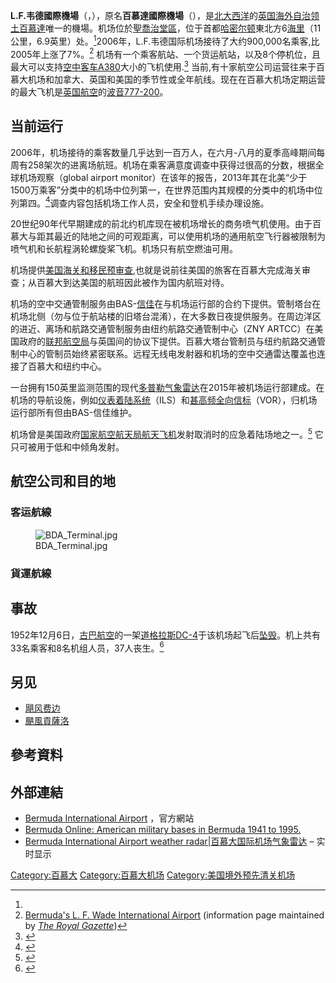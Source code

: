{{Infobox airport
| name = L.F.韦德國際機場<br>L.F. Wade International Airport<br>百慕達國際機場<br>Bermuda International Airport
| image = 
| image-width = 250
| image2 = BDA aerial.jpg
| image2-width = 250
| IATA = BDA
| ICAO = TXKF
| type = 公共
| owner = 百慕達政府
| operator = 机场运行部, 旅游和交通部
| city-served = [[百慕達|百慕達]]
| location = [[聖大衛島|聖大衛島]]
| elevation-f = 18
| website = [http://www.bermudaairport.com/ www.bermudaairport.com]
| latd = 32 | latm = 21 | lats = 51 | latNS = N
| longd = 064 | longm = 40 | longs = 43 | longEW = W
| coordinates_region = BM
| pushpin_map = United Kingdom Bermuda
| pushpin_label_position = bottom
| pushpin_label = BDA
| pushpin_map_alt = Map of Bermuda showing location of airport
| pushpin_mapsize = 250
| pushpin_map_caption = 本機場在百慕達的位置
| r1-number = 12/30
| r1-length-f = 9,669
| r1-length-m = 2,947
| r1-surface = [[瀝青|瀝青]]
| footnotes = 來源：Bermudan [[Aeronautical_Information_Publication|AIP]]<ref name="AIP">{{Cite web |url=http://www.bermudaairport.com/sitedocs/AIP%20BERMUDA%20incl%20AMDT%2001-2011.pdf |title=Bermudan AIP |accessdate=2013-05-08 |archive-date=2011-09-27 |archive-url=https://web.archive.org/web/20110927054907/http://www.bermudaairport.com/sitedocs/AIP%20BERMUDA%20incl%20AMDT%2001-2011.pdf |dead-url=no }}</ref>
}}

'''L.F.韦德國際機場'''（{{lang-en|L.F. Wade International Airport}}，{{Airport codes|BDA|TXKF}}），原名'''百慕達國際機場'''（{{lang-en|Bermuda International Airport}}），是[[北大西洋|北大西洋]]的[[英國海外領土|英国海外自治领土]][[百慕達|百慕達]]唯一的機場。机场位於[[聖喬治堂區_(百慕達)|聖喬治堂區]]，位于首都[[哈密尔顿_(百慕大)|哈密尔顿]]東北方6[[海里|海里]]（11公里，6.9英里）处。<ref name="AIP"/>2006年，L.F.韦德国际机场接待了大约900,000名乘客,比2005年上涨了7%。<ref>[http://bermuda-online.org/airport.htm Bermuda's L. F. Wade International Airport] {{Wayback|url=http://bermuda-online.org/airport.htm |date=20171109194216 }} (information page maintained by ''[[The_Royal_Gazette_(Bermuda)|The Royal Gazette]]'')</ref> 机场有一个乘客航站、一个货运航站，以及8个停机位，且最大可以支持[[空中客车A380|空中客车A380]]大小的飞机使用.<ref>{{cite web|title=Airport Information|url=http://www.bermudaairport.com/pages/airportinformation.aspx|website=L.F. Wade International Airport|accessdate=10 September 2015|deadurl=yes|archiveurl=https://web.archive.org/web/20120207015807/http://www.bermudaairport.com/pages/airportinformation.aspx|archivedate=2012年2月7日|df=}}</ref> 当前,有十家航空公司运营往来于百慕大机场和加拿大、英国和美国的季节性或全年航线。现在在百慕大机场定期运营的最大飞机是[[英国航空|英国航空]]的[[波音777#777-200|波音777-200]]。

==当前运行==
2006年，机场接待的乘客数量几乎达到一百万人，在六月-八月的夏季高峰期间每周有258架次的进离场航班。机场在乘客满意度调查中获得过很高的分数，根据全球机场观察（global airport monitor）在该年的报告，2013年其在北美“少于1500万乘客”分类中的机场中位列第一，在世界范围内其规模的分类中的机场中位列第四。<ref>{{cite news|last=Hill|first=René|title=Bermuda's airport gets high rating – again|date=1 July 2003|work=[[The_Royal_Gazette_(Bermuda)|The Royal Gazette]]|url=http://www.royalgazette.com/siftology.royalgazette/Article/article.jsp?sectionId=60&articleId=7d3708e30030023|accessdate=22 May 2009}}{{dead link|date=2017年11月 |bot=InternetArchiveBot |fix-attempted=yes }}</ref>调查内容包括机场工作人员，安全和登机手续办理设施。

20世纪90年代早期建成的前北约机库现在被机场增长的商务喷气机使用。由于百慕大与距其最近的陆地之间的可观距离，可以使用机场的通用航空飞行器被限制为喷气机和长航程涡轮螺旋桨飞机。机场只有航空燃油可用。

机场提供[[美國境外入境審查|美国海关和移民预审查]],也就是说前往美国的旅客在百慕大完成海关审查；从百慕大到达美国的航班因此被作为国内航班对待。

机场的空中交通管制服务由BAS-[[信佳集團|信佳]]在与机场运行部的合约下提供。管制塔台在机场北侧（勿与位于航站楼的旧塔台混淆），在大多数日夜提供服务。在周边洋区的进近、离场和航路交通管制服务由纽约航路交通管制中心（ZNY ARTCC）在美国政府的[[联邦航空局|联邦航空局]]与英国间的协议下提供。百慕大塔台管制员与纽约航路交通管制中心的管制员始终紧密联系。远程无线电发射器和机场的空中交通雷达覆盖也连接了百慕大和纽约中心。

一台拥有150英里监测范围的现代[[都卜勒雷達|多普勒]][[气象雷达|气象雷达]]在2015年被机场运行部建成。在机场的导航设施，例如[[仪表着陆系统|仪表着陆系统]]（ILS）和[[甚高频全向信标|甚高频全向信标]]（VOR），归机场运行部所有但由BAS-信佳维护。

机场曾是美国政府[[国家航空航天局|国家航空航天局]][[航天飞机|航天飞机]]发射取消时的应急着陆场地之一。<ref>{{cite web |url=http://www.globalsecurity.org/space/facility/sts-els.htm |title=Space Shuttle Emergency Landing Sites |accessdate=12 March 2008 |work=GlobalSecurity.org |archive-date=2016-03-31 |archive-url=https://web.archive.org/web/20160331115426/http://www.globalsecurity.org/space/facility/sts-els.htm |dead-url=no }}</ref> 它只可被用于低和中倾角发射。

==航空公司和目的地==
===客运航線===
{{airport-dest-list
| {{flagicon|GBR}} [[英國航空|英國航空]] | [[蓋威克機場|倫敦-蓋威克]]
| {{flagicon|CAN}} [[加拿大航空|加拿大航空]] | [[多倫多皮爾遜國際機場|多倫多-皮爾遜]]
| {{flagicon|CAN}} [[西捷航空|西捷航空]] | [[多倫多皮爾遜國際機場|多倫多-皮爾遜]]
| {{flagicon|USA}} [[美國航空|美國航空]] | [[邁阿密國際機場|邁阿密]]、[[甘迺迪國際機場|紐約-甘迺迪]]<br> '''季節性''': [[夏洛特道格拉斯國際機場|夏洛特]]、[[費城國際機場|費城]]、[[隆納·雷根華盛頓國家機場|華盛頓-國家]]
| {{flagicon|USA}} [[達美航空|達美航空]] | [[哈茨菲爾德－傑克遜亞特蘭大國際機場|亞特蘭大]]、[[愛德華·勞倫斯·洛根將軍國際機場|波士頓]]、[[甘迺迪國際機場|紐約-甘迺迪]]
| {{flagicon|USA}} [[捷藍航空|捷藍航空]] | [[甘迺迪國際機場|紐約-甘迺迪]]<br>'''季節性''': [[愛德華·勞倫斯·洛根將軍國際機場|波士頓]]
| {{flagicon|USA}} [[聯合航空|聯合航空]] | [[紐華克自由國際機場|紐約-紐華克]]
}}

[[Image:BDA_Terminal.jpg|thumb]]

===貨運航線===
{{airport-dest-list
|[[Cargojet_Airways|Cargojet Airways]] | [[紐華克自由國際機場|紐約-紐華克]]
}}

==事故==
1952年12月6日，[[古巴航空|古巴航空]]的一架[[道格拉斯DC-4|道格拉斯DC-4]]于该机场起飞后[[1952年百慕大空难|坠毁]]。机上共有33名乘客和8名机组人员，37人丧生。<ref>{{Cite web |url=http://aviation-safety.net/database/record.php?id=19521206-1 |title=存档副本 |accessdate=2016-01-19 |archive-date=2015-05-02 |archive-url=https://web.archive.org/web/20150502153106/http://aviation-safety.net/database/record.php?id=19521206-1 |dead-url=no }}</ref>

== 另见 ==
*[[飓风费边|飓风费边]]<br/>
*[[颶風貢薩洛|颶風貢薩洛]]

==參考資料==
{{Reflist}}

==外部連結==
* [http://www.bermudaairport.com/ Bermuda International Airport] {{Wayback|url=http://www.bermudaairport.com/ |date=20210111150946 }}，官方網站
* [https://web.archive.org/web/20181109070825/http://www.bermuda-online.org/milquit.htm Bermuda Online: American military bases in Bermuda 1941 to 1995.]
* [http://www.weather.bm/radarLarge.asp Bermuda International Airport weather radar|百慕大国际机场气象雷达] {{Wayback|url=http://www.weather.bm/radarLarge.asp |date=20201214011651 }} – 实时显示

{{英國機場}}
[[Category:百慕大|Category:百慕大]]
[[Category:百慕大机场|Category:百慕大机场]]
[[Category:美国境外预先清关机场|Category:美国境外预先清关机场]]